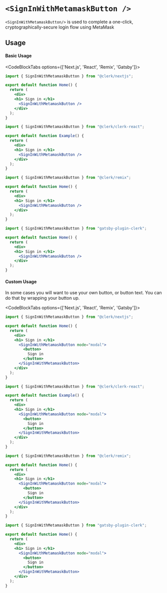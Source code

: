 
# `<SignInWithMetamaskButton />`

`<SignInWithMetamaskButton/>` is used to complete a one-click, cryptographically-secure login flow using MetaMask

## Usage

#### Basic Usage
<CodeBlockTabs options={['Next.js', 'React', 'Remix', 'Gatsby']}>
```jsx copy filename="pages/index.js"
import { SignInWithMetamaskButton } from "@clerk/nextjs";

export default function Home() {
  return (
    <div>
    <h1> Sign in </h1>
      <SignInWithMetamaskButton />
    </div>
  );
}
```
```jsx copy filename="example.js"
import { SignInWithMetamaskButton } from "@clerk/clerk-react";

export default function Example() {
  return (
    <div>
    <h1> Sign in </h1>
      <SignInWithMetamaskButton />
    </div>
  );
}
```
```jsx copy filename="pages/index.js"
import { SignInWithMetamaskButton } from "@clerk/remix";

export default function Home() {
  return (
    <div>
    <h1> Sign in </h1>
      <SignInWithMetamaskButton />
    </div>
  );
}
```
```jsx copy filename="pages/index.js"
import { SignInWithMetamaskButton } from "gatsby-plugin-clerk";

export default function Home() {
  return (
    <div>
    <h1> Sign in </h1>
      <SignInWithMetamaskButton />
    </div>
  );
}
```
</CodeBlockTabs>

#### Custom Usage
In some cases you will want to use your own button, or button text. You can do that by wrapping your button up.

<CodeBlockTabs options={['Next.js', 'React', 'Remix', 'Gatsby']}>
```jsx copy filename="pages/index.js"
import { SignInWithMetamaskButton } from "@clerk/nextjs";

export default function Home() {
  return (
    <div>
    <h1> Sign in </h1>
      <SignInWithMetamaskButton mode="modal">
        <button>
          Sign in
        </button>
      </SignInWithMetamaskButton>
    </div>
  );
}
```
```jsx copy filename="example.js"
import { SignInWithMetamaskButton } from "@clerk/clerk-react";

export default function Example() {
  return (
    <div>
    <h1> Sign in </h1>
      <SignInWithMetamaskButton mode="modal">
        <button>
          Sign in
        </button>
      </SignInWithMetamaskButton>
    </div>
  );
}
```
```jsx copy filename="pages/index.js"
import { SignInWithMetamaskButton } from "@clerk/remix";

export default function Home() {
  return (
    <div>
    <h1> Sign in </h1>
      <SignInWithMetamaskButton mode="modal">
        <button>
          Sign in
        </button>
      </SignInWithMetamaskButton>
    </div>
  );
}
```
```jsx copy filename="pages/index.js"
import { SignInWithMetamaskButton } from "gatsby-plugin-clerk";

export default function Home() {
  return (
    <div>
    <h1> Sign in </h1>
      <SignInWithMetamaskButton mode="modal">
        <button>
          Sign in
        </button>
      </SignInWithMetamaskButton>
    </div>
  );
}
```
</CodeBlockTabs>
